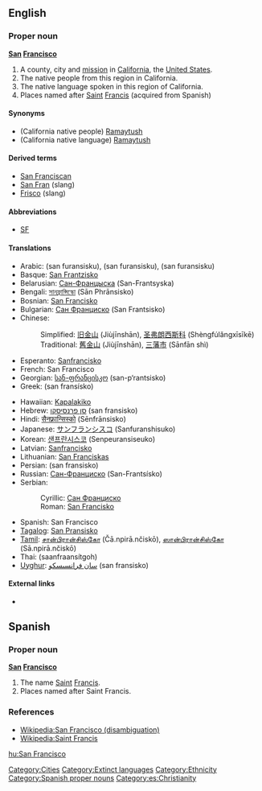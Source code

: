 ==English==

===Proper noun===
'''[[San]] [[Francisco]]'''
{{wikipedia|San Francisco (disambiguation)|San Franscisco}}

# A county, city and [[mission]] in [[California]], the [[United States]].
# The native people from this region in California.
# The native language spoken in this region of California.
# Places named after [[Saint]] [[Francis]] (acquired from Spanish)

====Synonyms====
*(California native people) [[Ramaytush]]
*(California native language) [[Ramaytush]]

====Derived terms====
*[[San Franciscan]] 
*[[San Fran]] (slang)
*[[Frisco]] (slang)
====Abbreviations====
*[[SF]]

====Translations====
{{top}}
*Arabic: {{ARchar|[[سان فرانسسكو]]}} (san furansisku), {{ARchar|[[سان فرانسيسكو]]}} (san furansisku), {{ARchar|[[سان فرنسسكو]]}} (san furansisku)
*Basque: [[San Frantzisko]]
*Belarusian: [[Сан-Францыска]] (San-Frantsyska)
*Bengali: [[সানফ্রান্সিস্কো]] (Sān Phrānsisko)
*Bosnian: [[San Francisko#Bosnian|San Francisko]] {{m}}
*Bulgarian: [[Сан Франциско]] (San Frantsisko)
*Chinese:
*:Simplified: [[旧金山]] (Jiùjīnshān), [[圣弗朗西斯科]] (Shèngfúlǎngxīsīkē)
*:Traditional: [[舊金山]] (Jiùjīnshān), [[三藩市]] (Sānfān shì)
*Esperanto: [[Sanfrancisko]]
*French: San Francisco
*Georgian: [[სან-ფრანცისკო]] (san-p‘rantsisko)
*Greek: {{t|el|Σαν Φρανσίσκο|n|}} (san fransísko)
{{mid}}
*Hawaiian: [[Kapalakiko]]
*Hebrew: [[סן פרנסיסקו]] (san fransisko)
*Hindi: [[सैनफ़्रान्सिस्को]] (Sēnfrānsisko)
*Japanese: [[サンフランシスコ]] (Sanfuranshisuko)
*Korean: [[샌프란시스코]] (Senpeuransiseuko)
*Latvian: [[Sanfrancisko]]
*Lithuanian: [[San Franciskas]]
*Persian: {{FAchar|[[سان فرانسیسکو]]}} (san fransisko)
*Russian: [[Сан-Франциско]] (San-Frantsísko) {{m}}
*Serbian:
*:Cyrillic: [[Сан Франциско]] {{m}}
*:Roman: [[San Francisko#Serbian|San Francisko]] {{m}}
*Spanish: San Francisco
*[[Tagalog]]: [[San Pransisko]]
*[[Tamil]]: [[சான்பிரான்சிஸ்கோ]] (Čā.npirā.nčiskō), [[ஸான்பிரான்சிஸ்கோ]] (Sā.npirā.nčiskō)
*Thai: {{THchar|[[ซานฟรานซิสโก]]}} (saanfraansítgoh)
*[[Uyghur]]: [[ﺳﺎﻥ ﻓﺮﺍﻧﺴﯩﺴﻜﻮ]] (san fransisko)
{{bottom}}

====External links====
*{{ethnologue|lang=San Francisco|code=cst}}

==Spanish==

===Proper noun===
'''[[san|San]] [[Francisco]]'''
{{wikipedia|Saint Francis}}

# The name [[Saint]] [[Francis]]. 
# Places named after Saint Francis.

===References===
*[[:Wikipedia:San Francisco|Wikipedia:San Francisco (disambiguation)]]
*[[:Wikipedia:Saint Francis|Wikipedia:Saint Francis]]

[[Category:Cities]]
[[Category:Extinct languages]]
[[Category:Ethnicity]]
[[Category:Spanish proper nouns]]
[[Category:es:Christianity]]

[[hu:San Francisco]]